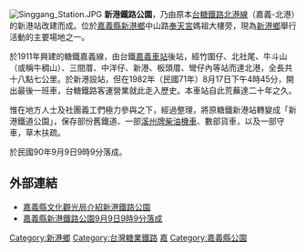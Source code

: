 [[File:Singgang_Station.JPG|thumb]]
'''新港鐵路公園'''，乃由原本[[台灣糖業鐵路|台糖鐵路]][[北港線|北港線]]（嘉義-北港）的新港站改建而成。位於[[嘉義縣|嘉義縣]][[新港鄉|新港鄉]]中山路[[新港奉天宮|奉天宮]]媽祖大樓旁，現為[[新港鄉|新港鄉]]舉行活動的主要場地之一。

於1911年興建的糖鐵嘉義線，由台鐵[[嘉義車站|嘉義車站]]後站，經竹圍仔、北社尾、牛斗山（或稱牛稠山）、三間厝、中洋仔、新港、板頭厝、彎仔內等站而達北港，全長共十八點七公里。於新港設站，但在1982年（民國71年）8月17日下午4時45分，開出最後一班車，台糖鐵路客運營業就此走入歷史。本車站自此荒蕪達二十年之久。

惟在地方人士及社團義工們極力參與之下，經過整理，將原糖鐵新港站轉變成「新港鐵道公園」，保存部份舊鐵道、一部[[台糖溪州牌內燃機車|溪州牌]][[柴油機車|柴油機車]]、數部貨車，以及一部守車，草木扶疏。

於民國90年9月9日9時9分落成。

==外部連結==
* [http://www.tbocc.gov.tw/fun1-01-detail.asp?SysID=200611814331649639307 嘉義縣文化觀光局介紹新港鐵路公園] {{Wayback|url=http://www.tbocc.gov.tw/fun1-01-detail.asp?SysID=200611814331649639307 |date=20190623174849 }}
* [https://web.archive.org/web/20120901125612/http://www.epochtimes.com/b5/1/9/8/c5395.htm 嘉義縣新港鐵路公園9月9日9時9分落成]

{{tw-stub}}

[[Category:新港鄉|Category:新港鄉]]
[[Category:台灣糖業鐵路|Category:台灣糖業鐵路]]
[[Category:台灣鐵道旅遊景點|嘉]]
[[Category:嘉義縣公園|Category:嘉義縣公園]]

{{coord|23|33|15.6|N|120|20|47|E|region:TW_type:landmark|display=title}}